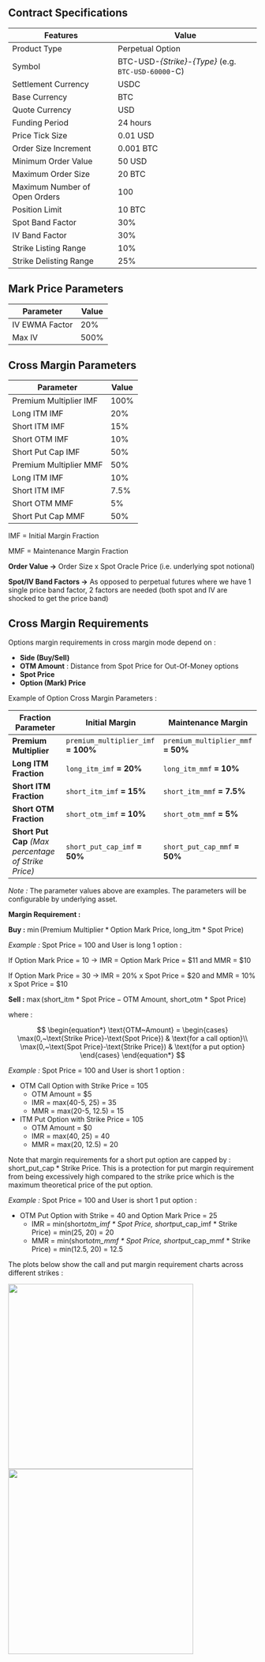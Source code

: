 ## Contract Specifications

| Features                      | Value                                                |
| ----------------------------- | ---------------------------------------------------- |
| Product Type                  | Perpetual Option                                     |
| Symbol                        | BTC-USD-_{Strike}_-_{Type}_ (e.g. `BTC-USD-60000`-C) |
| Settlement Currency           | USDC                                                 |
| Base Currency                 | BTC                                                  |
| Quote Currency                | USD                                                  |
| Funding Period                | 24 hours                                             |
| Price Tick Size               | 0.01 USD                                             |
| Order Size Increment          | 0.001 BTC                                            |
| Minimum Order Value           | 50 USD                                               |
| Maximum Order Size            | 20 BTC                                               |
| Maximum Number of Open Orders | 100                                                  |
| Position Limit                | 10 BTC                                               |
| Spot Band Factor              | 30%                                                  |
| IV Band Factor                | 30%                                                  |
| Strike Listing Range          | 10%                                                  |
| Strike Delisting Range        | 25%                                                  |

## Mark Price Parameters

| Parameter      | Value |
| -------------- | ----- |
| IV EWMA Factor | 20%   |
| Max IV         | 500%  |

## Cross Margin Parameters

| Parameter              | Value |
| ---------------------- | ----- |
| Premium Multiplier IMF | 100%  |
| Long ITM IMF           | 20%   |
| Short ITM IMF          | 15%   |
| Short OTM IMF          | 10%   |
| Short Put Cap IMF      | 50%   |
| Premium Multiplier MMF | 50%   |
| Long ITM IMF           | 10%   |
| Short ITM IMF          | 7.5%  |
| Short OTM MMF          | 5%    |
| Short Put Cap MMF      | 50%   |

IMF = Initial Margin Fraction

MMF = Maintenance Margin Fraction

**Order Value →** Order Size x Spot Oracle Price (i.e. underlying spot notional)

**Spot/IV Band Factors →** As opposed to perpetual futures where we have 1 single price band factor, 2 factors are needed (both spot and IV are shocked to get the price band)

## Cross Margin Requirements

Options margin requirements in cross margin mode depend on :

- **Side (Buy/Sell)**
- **OTM Amount** : Distance from Spot Price for Out-Of-Money options
- **Spot Price**
- **Option (Mark) Price**

Example of Option Cross Margin Parameters :

| **Fraction Parameter**                               | **Initial Margin**                  | **Maintenance Margin**             |
| ---------------------------------------------------- | ----------------------------------- | ---------------------------------- |
| **Premium Multiplier**                               | `premium_multiplier_imf` **= 100%** | `premium_multiplier_mmf` **= 50%** |
| **Long ITM Fraction**                                | `long_itm_imf` **= 20%**            | `long_itm_mmf` **= 10%**           |
| **Short ITM Fraction**                               | `short_itm_imf` **= 15%**           | `short_itm_mmf` **= 7.5%**         |
| **Short OTM Fraction**                               | `short_otm_imf` **= 10%**           | `short_otm_mmf` **= 5%**           |
| **Short Put Cap** _(Max percentage of Strike Price)_ | `short_put_cap_imf` **= 50%**       | `short_put_cap_mmf` **= 50%**      |

_Note :_ The parameter values above are examples. The parameters will be configurable by underlying asset.

**Margin Requirement :**

**Buy :** $\min(\text{Premium Multiplier}*\text{Option Mark Price},~\text{long\_itm}*\text{Spot Price})$

_Example :_ Spot Price = 100 and User is long 1 option :

If Option Mark Price = 10 → IMR = Option Mark Price = $11 and MMR = $10

If Option Mark Price = 30 → IMR = 20% x Spot Price = $20 and MMR = 10% x Spot Price = $10

**Sell :** $\max(\text{short\_itm}~*~\text{Spot Price}-\text{OTM~Amount},~\text{short\_otm}~*~\text{Spot Price})$

where :

$$
\begin{equation*}
  \text{OTM~Amount} =
    \begin{cases}
      \max(0,~\text{Strike Price}-\text{Spot Price}) & \text{for a call option}\\
      \max(0,~\text{Spot Price}-\text{Strike Price}) & \text{for a put option}
    \end{cases}
\end{equation*}
$$

_Example :_ Spot Price = 100 and User is short 1 option :

- OTM Call Option with Strike Price = 105
  - OTM Amount = $5
  - IMR = max(40-5, 25) = 35
  - MMR = max(20-5, 12.5) = 15
- ITM Put Option with Strike Price = 105
  - OTM Amount = $0
  - IMR = max(40, 25) = 40
  - MMR = max(20, 12.5) = 20

Note that margin requirements for a short put option are capped by : $\text{short\_put\_cap}*\text{Strike Price}$. This is a protection for put margin requirement from being excessively high compared to the strike price which is the maximum theoretical price of the put option.

_Example :_ Spot Price = 100 and User is short 1 put option :

- OTM Put Option with Strike = 40 and Option Mark Price = 25
  - IMR = min(short*otm_imf * Spot Price, short*put_cap_imf * Strike Price) = min(25, 20) = 20
  - MMR = min(short*otm_mmf * Spot Price, short*put_cap_mmf * Strike Price) = min(12.5, 20) = 12.5

The plots below show the call and put margin requirement charts across different strikes :

<Frame caption="Call Option Margin Requirement">
  <img
    src="../../../../assets/call-option-margin-requirement.png"
    alt=""
    width="375"
  />
</Frame>
<Frame caption="Put Option Margin Requirement">
  <img
    src="../../../../assets/put-option-margin-requirement.png"
    alt=""
    width="375"
  />
</Frame>
